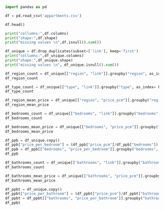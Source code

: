 ```python
import pandas as pd 

df = pd.read_csv('appartments.csv')

df.head()
```

```python
print("collumns:",df.columns)
print("shape:",df.shape)
print("missing values \n",df.isnull().sum())
```

```python

df_unique = df.drop_duplicates(subset=['link'], keep='first')
print("collumns:",df_unique.columns)
print("shape:",df_unique.shape)
print("missing values \n", df_unique.isnull().sum())

```

```python
df_region_count = df_unique[["region", "link"]].groupby("region", as_index= False).count()
df_region_count
```
```python
df_type_count = df_unique[["type", "link"]].groupby("type", as_index= False).count().sort_values(["link"], ascending= False)
df_type_count
```
```python
df_region_mean_price = df_unique[["region", "price_pcm"]].groupby("region", as_index= False).mean().round(2)
df_region_mean_price
```
```python
df_bedrooms_count = df_unique[["bedrooms", "link"]].groupby("bedrooms", as_index= False).count().sort_values(["bedrooms"])
df_bedrooms_count
```
```python
df_bedrooms_mean_price = df_unique[["bedrooms", "price_pcm"]].groupby("bedrooms", as_index= False).mean().round(2).sort_values(["bedrooms"])
df_bedrooms_mean_price
```
```python
df_ppb = df_unique.copy()
df_ppb["price_per_bedroom"] = (df_ppb["price_pcm"]/df_ppb["bedrooms"]).round(2)
df_ppb = df_ppb[["bedrooms", "price_per_bedroom"]].groupby("bedrooms", as_index= False).mean().round(2).sort_values(["bedrooms"])
df_ppb
```
```python
df_bathrooms_count = df_unique[["bathrooms", "link"]].groupby("bathrooms", as_index= False).count().sort_values(["bathrooms"])
df_bathrooms_count
```
```python
df_bathrooms_mean_price = df_unique[["bathrooms", "price_pcm"]].groupby("bathrooms", as_index= False).mean().round(2).sort_values(["bathrooms"])
df_bathrooms_mean_price
```
```python
df_ppbt = df_unique.copy()
df_ppbt["price_per_bathroom"] = (df_ppbt["price_pcm"]/df_ppbt["bathrooms"]).round(2)
df_ppbt = df_ppbt[["bathrooms", "price_per_bathroom"]].groupby("bathrooms", as_index= False).mean().round(2).sort_values(["bathrooms"])
df_ppbt
```
```python


```